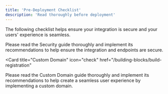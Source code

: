 ```yaml
---
title: 'Pre-Deployment Checklist'
description: 'Read thoroughly before deployment'
---
```


The following checklist helps ensure your integration is secure and your users' experience is seamless.


<Card title="Security" icon="check" href="/building-blocks/build-login">
Please read the Security guide thoroughly and implement its recommendations to help ensure the integration and endpoints are secure.
</Card>

<Card
  title="Custom Domain"
  icon="check"
  href="/building-blocks/build-registration"
>
Please read the Custom Domain guide thoroughly and implement its recommendations to help create a seamless user experience by implementing a custom domain.

</Card>

